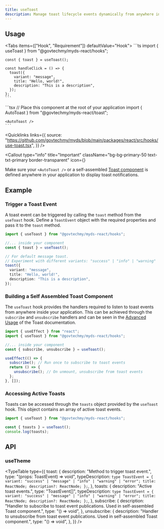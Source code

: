 ```yaml
---
title: useToast
description: Manage toast lifecycle events dynamically from anywhere inside the app.
---
```



## Usage

<Tabs items={["Hook", "Requirement"]} defaultValue="Hook">
  <Tab value="Hook" className="not-prose">
    ```ts
    import { useToast } from "@govtechmy/myds-react/hooks";

    const { toast } = useToast();

    const handleClick = () => {
      toast({
        variant: "message",
        title: "Hello, world!",
        description: "This is a description",
      });
    };
    ```

  </Tab>
  <Tab value="Requirement">
    ```tsx
    // Place this component at the root of your application
    import { AutoToast } from "@govtechmy/myds-react/toast";

    <AutoToast />
    ```

  </Tab>
</Tabs>

<Quicklinks
  links={{
    source:
      "https://github.com/govtechmy/myds/blob/main/packages/react/src/hooks/use-toast.tsx",
  }}
/>

<Callout
  type="info"
  title="Important"
  className="bg-bg-primary-50 text-txt-primary border-transparent"
  icon={<InfoIcon className="size-5" />}
>
  Make sure your `<AutoToast />` or a self-assembled [Toast
  component](/docs/develop/toast#advanced-usage) is defined anywhere in your
  application to display toast notifications.
</Callout>

## Example

### Trigger a Toast Event

A toast event can be triggered by calling the `toast` method from the `useToast` hook. Define a `ToastEvent` object with the required properties and pass it to the `toast` method.

```ts title="Example"
import { useToast } from "@govtechmy/myds-react/hooks";

//... inside your component
const { toast } = useToast();

// For default message toast.
// Experiment with different variants: "success" | "info" | "warning" | "error"
toast({
  variant: "message",
  title: "Hello, world!",
  description: "This is a description",
});
```

### Building a Self Assembled Toast Component

The `useToast` hook provides the handlers required to listen to toast events from anywhere inside your application. This can be achieved through the `subscribe` and `unsubscribe` handlers and can be seen in the [Advanced Usage](/docs/develop/toast#advanced-usage) of the Toast documentation.

```ts title="Toast.tsx"
import { useEffect } from "react";
import { useToast } from "@govtechmy/myds-react/hooks";

//... inside your component
const { subscribe, unsubscribe } = useToast();

useEffect(() => {
  subscribe(); // Run once to subscribe to toast events
  return () => {
    unsubscribe(); // On unmount, unsubscribe from toast events
  };
}, []);
```

### Accessing Active Toasts

Toasts can be accessed through the `toasts` object provided by the `useToast` hook. This object contains an array of active toast events.

```ts title="Example"
import { useToast } from "@govtechmy/myds-react/hooks";

const { toasts } = useToast();
console.log(toasts);
```

## API

### useTheme

<TypeTable
  type={{
    toast: {
      description: "Method to trigger toast event.",
      type: "(props: ToastEvent) => void",
      typeDescription: `type ToastEvent = {
    variant: "success" | "message" | "info" | "warning" | "error";
    title: ReactNode;
    description?: ReactNode;
};`,
    },
    toasts: {
      description: "Active toast events.",
      type: "ToastEvent[]",
      typeDescription: `type ToastEvent = {
    variant: "success" | "message" | "info" | "warning" | "error";
    title: ReactNode;
    description?: ReactNode;
};`,
    },
    subscribe: {
      description:
        "Handler to subscribe to toast event publications. Used in self-assembled Toast component.",
      type: "() => void",
    },
    unsubscribe: {
      description:
        "Handler to unsubscribe from toast event publications. Used in self-assembled Toast component.",
      type: "() => void",
    },
  }}
/>

